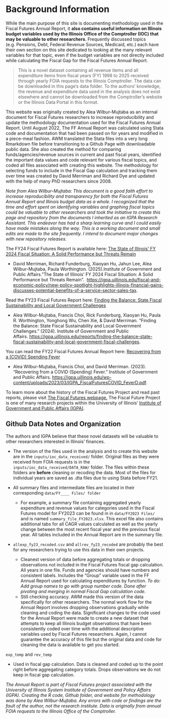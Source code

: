 # Background Information {#sec-background-info .unnumbered}


While the main purpose of this site is documenting methodology used in the Fiscal Futures Annual Report, it **also contains useful information on Illinois budget variables used by the Illinois Office of the Comptroller (IOC) that may be valuable to other researchers**. Frequently discussed topics (e.g. Pensions, Debt, Federal Revenue Sources, Medicaid, etc.) each have their own section on this site dedicated to looking at the many relevant variables for that topic, even if the budget variables are not directly included while calculating the Fiscal Gap for the Fiscal Futures Annual Report.

> This is a novel dataset containing all revenue items and all expenditure items from fiscal years (FY) 1998 to 2025 received through yearly FOIA requests to the Illinois Comptroller. The data can be downloaded in this page's data folder. To the authors' knowledge, the revenue and expenditure data used in the analysis does not exist elsewhere and cannot be downloaded from the Comptroller's website or the Illinois Data Portal in this format.

This website was originally created by Alea Wilbur-Mujtaba as an internal document for Fiscal Futures researchers to increase reproducibility and update the methodology documentation used for the Fiscal Futures Annual Report. Until August 2022, The FF Annual Report was calculated using Stata code and documentation that had been passed on for years and modified in a piece-meal fashion. AWM translated the Stata files into a very long Rmarkdown file before transitioning to a Github Page with downloadable public data. She also created the method for comparing funds/agencies/revenue sources in current and past fiscal years, identified the important data values and code relevant for various fiscal topics, and coded all files associated with creating this website. The methodology for selecting funds to include in the Fiscal Gap calculation and tracking them over time was created by David Merriman and Richard Dye and updated with the help of many PhD researchers since 2008.

*Note from Alea Wilbur-Mujtaba: This document is a good faith effort to increase reproducibility and transparency for both the Fiscal Futures Annual Report and Illinois budget data as a whole. I recognized that the time and effort spent on identifying variables and graphing fiscal topics could be valuable to other researchers and took the initiative to create this page and repository from the documents I inherited as an IGPA Research Assistant. This endeavor has had a sharp learning curve and I could easily have made mistakes along the way. This is a working document and small edits are made to the site frequently. I intend to document major changes with new repository releases.*

The FY24 Fiscal Futures Report is available here:
[The State of Illinois' FY 2024 Fiscal Situation: A Solid Performance but Threats Remain](https://igpa.uillinois.edu/wp-content/uploads/2025/07/IPGA-FY24-Annual-Report-07-15-25.pdf)

- David Merriman, Richard Funderburg, Xiaoyan Hu, Jahun Lee, Alea Wilbur-Mujtaba, Paula Worthington. (2025).Institute of Government and Public Affairs."The State of Illinois' FY 2024 Fiscal Situation: A Solid Performance but Threats Remain".  <https://igpa.uillinois.edu/fiscal-and-economic-policy/new-policy-spotlight-highlights-illinois-financial-gains-discusses-potential-benefits-of-a-service-sector-sales-tax>.


Read the FY23 Fiscal Futures Report here: [Finding the Balance: State Fiscal Sustainability and Local Government Challenges](https://igpa.uillinois.edu/reports/finding-the-balance-state-fiscal-sustainability-and-local-government-fiscal-challenges)

-   Alea Wilbur-Mujtaba, Francis Choi, Rick Funderburg, Xiaoyan Hu, Paula R. Worthington, Yonghong Wu, Chen Xie, & David Merriman. "Finding the Balance: State Fiscal Sustainability and Local Government Challenges." (2024). Institute of Government and Public Affairs. <https://igpa.uillinois.edu/reports/finding-the-balance-state-fiscal-sustainability-and-local-government-fiscal-challenges>.

You can read the FY22 Fiscal Futures Annual Report here: [Recovering from a (COVID) Spending Fever](https://igpa.uillinois.edu/wp-content/uploads/2023/03/IGPA_FiscalFuturesCOVID_FeverD.pdf)

-   Alea Wilbur-Mujtaba, Francis Choi, and David Merriman. (2023). "Recovering from a COVID (Spending) Fever." Institute of Government and Public Affairs. <https://igpa.uillinois.edu/wp-content/uploads/2023/03/IGPA_FiscalFuturesCOVID_FeverD.pdf>.

To learn more about the history of the Fiscal Futures Project and read past reports, please visit [The Fiscal Futures webpage.](https://igpa.uillinois.edu/fiscal-futures-project/) The Fiscal Future Project is one of many research projects within the University of Illinois' [Institute of Government and Public Affairs (IGPA)](https://igpa.uillinois.edu/).

## Github Data Notes and Organization

The authors and IGPA believe that these novel datasets will be valuable to other researchers interested in Illinois' finances.

-  The version of the files used in the analysis and to create this website are in the `inputs/ioc_data_received/` folder.  Original files as they were received from FOIA requests is in the `inputs/ioc_data_received/DATA_RAW/` folder.  The files within these folders are **before** cleaning or recoding the data. Most of the files for individual years are saved as .dta files due to using Stata before FY21.

- All summary files and intermediate files are located in their corresponding `data/FY____ Files/ folder` 
  - For example, a summary file containing aggregated yearly expenditure and revenue values for categories used in the Fiscal Futures model for FY2023 can be found in in `data/FY2023 Files/` and is named `summary_file_FY2023.xlsx`. This excel file also contains additional tabs for all CAGR values calculated as well as the yearly change between the most recent fiscal year and the previous fiscal year. All tables included in the Annual Report are in the summary file.
  
-  `allexp_fy23_recoded.csv` and `allrev_fy23_recoded` are probably the best for any researchers trying to use this data in their own projects.

    - Cleanest version of data before aggregating totals or dropping observations not included in the Fiscal Futures fiscal gap calculation. All years in one file. Funds and agencies should have numbers and consistent labels. Includes the "Group" variable used in the FF Annual Report used for calculating expenditures by function. *To do: Add group names to go with group number code. Done after pivoting and merging in normal Fiscal Gap calculation code.*   
    - Still checking accuracy. AWM made this version of the data specifically for other researchers. The normal work flow for the Annual Report involves dropping observations gradually while cleaning and coding the data. Significant changes to the code used for the Annual Report were made to create a new dataset that attempts to keep all Illinois budget observations that have been consistently coded over time with the additional descriptive variables used by Fiscal Futures researchers. Again, I cannot guarantee the accuracy of this file but the original data and code for cleaning the data is available to get you started.    

`exp_temp` and `rev_temp`

-   Used in fiscal gap calculation. Data is cleaned and coded up to the point right before aggregating category totals. Drops observations we do not keep in fiscal gap calculation.



*The Annual Report is part of Fiscal Futures project associated with the University of Illinois System Institute of Government and Policy Affairs (IGPA). Creating the R code, Github folder, and website for methodology was done by Alea Wilbur-Mujtaba. Any errors with code or findings are the fault of the author, not the research institute. Data is originally from annual FOIA requests to the Illinois Office of the Comptroller.*


